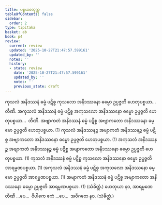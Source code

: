 ```yaml
---
title: ပစ္စယစတုက္က
tableOfContents: false
sidebar:
  order: 2
type: tipitaka
basket: ab
book: p4
review:
  current: review
  updated: '2025-10-27T21:47:57.599161'
  updated_by: ''
  notes: ''
  history:
  - state: review
    date: '2025-10-27T21:47:57.599161'
    updated_by: ''
    notes: ''
    previous_state: draft
---
```



<ReviewStatus review={frontmatter.review} showDetails={true} />

<HypothesisAnnotation frontmatter={frontmatter} />

<DynamicBreadcrumb />

<Division number="10" book="p4" e="ch" v="39" p="580">

<Paragraph number="1118" book="p4">
ကုသလံ အနိဒဿနံ ဓမ္မံ ပဋိစ္စ ကုသလော အနိဒဿနော ဓမ္မော ဥပ္ပဇ္ဇတိ ဟေတုပစ္စယာ…  တီဏိ.
</Paragraph>

<Paragraph number="1119" book="p4">
အကုသလံ အနိဒဿနံ ဓမ္မံ ပဋိစ္စ အကုသလော အနိဒဿနော ဓမ္မော ဥပ္ပဇ္ဇတိ ဟေတုပစ္စယာ…  တီဏိ.
</Paragraph>

<Paragraph number="1120" book="p4">
အဗျာကတံ အနိဒဿနံ ဓမ္မံ ပဋိစ္စ အဗျာကတော အနိဒဿနော ဓမ္မော ဥပ္ပဇ္ဇတိ ဟေတုပစ္စယာ. (1)
</Paragraph>

<Paragraph number="1121" book="p4">
ကုသလံ အနိဒဿနဉ္စ အဗျာကတံ အနိဒဿနဉ္စ ဓမ္မံ ပဋိစ္စ အဗျာကတော အနိဒဿနော ဓမ္မော ဥပ္ပဇ္ဇတိ ဟေတုပစ္စယာ. (1)
</Paragraph>

<Paragraph number="1122" book="p4">
အကုသလံ အနိဒဿနဉ္စ အဗျာကတံ အနိဒဿနဉ္စ ဓမ္မံ ပဋိစ္စ အဗျာကတော အနိဒဿနော ဓမ္မော ဥပ္ပဇ္ဇတိ ဟေတုပစ္စယာ. (1)
</Paragraph>

</Division>
<Division number="11" book="p4" e="ch" v="39" p="580">

<Paragraph number="1123" book="p4">
ကုသလံ အနိဒဿနံ ဓမ္မံ ပဋိစ္စ ကုသလော အနိဒဿနော ဓမ္မော ဥပ္ပဇ္ဇတိ အာရမ္မဏပစ္စယာ. (1)
</Paragraph>

<Paragraph number="1124" book="p4">
အကုသလံ အနိဒဿနံ ဓမ္မံ ပဋိစ္စ အကုသလော အနိဒဿနော ဓမ္မော ဥပ္ပဇ္ဇတိ အာရမ္မဏပစ္စယာ. (1)
</Paragraph>

<Paragraph number="1125" book="p4">
အဗျာကတံ အနိဒဿနံ ဓမ္မံ ပဋိစ္စ အဗျာကတော အနိဒဿနော ဓမ္မော ဥပ္ပဇ္ဇတိ အာရမ္မဏပစ္စယာ. (1) (သံခိတ္တံ.)
</Paragraph>

</Division>
<Division number="12" book="p4" e="ch" v="39" p="581">

<Paragraph number="1126" book="p4">
ဟေတုယာ နဝ, အာရမ္မဏေ တီဏိ …ပေ…  ဝိပါကေ ဧကံ …ပေ…  အဝိဂတေ နဝ. (သံခိတ္တံ.)
</Paragraph>
</Division>